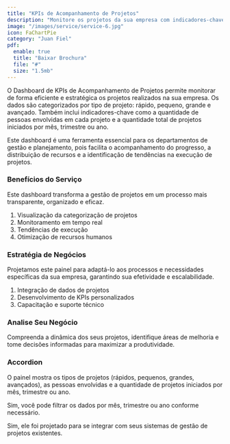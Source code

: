 ```yaml
---
title: "KPIs de Acompanhamento de Projetos"
description: "Monitore os projetos da sua empresa com indicadores-chave de desempenho personalizados."
image: "/images/service/service-6.jpg"
icon: FaChartPie
category: "Juan Fiel"
pdf:
  enable: true
  title: "Baixar Brochura"
  file: "#"
  size: "1.5mb"
---
```


O Dashboard de KPIs de Acompanhamento de Projetos permite monitorar de forma eficiente e estratégica os projetos realizados na sua empresa. Os dados são categorizados por tipo de projeto: rápido, pequeno, grande e avançado. Também inclui indicadores-chave como a quantidade de pessoas envolvidas em cada projeto e a quantidade total de projetos iniciados por mês, trimestre ou ano.

Este dashboard é uma ferramenta essencial para os departamentos de gestão e planejamento, pois facilita o acompanhamento do progresso, a distribuição de recursos e a identificação de tendências na execução de projetos.

### Benefícios do Serviço  

Este dashboard transforma a gestão de projetos em um processo mais transparente, organizado e eficaz.

1. Visualização da categorização de projetos
2. Monitoramento em tempo real
3. Tendências de execução
4. Otimização de recursos humanos

### Estratégia de Negócios  

Projetamos este painel para adaptá-lo aos processos e necessidades específicas da sua empresa, garantindo sua efetividade e escalabilidade.

1. Integração de dados de projetos
2. Desenvolvimento de KPIs personalizados
3. Capacitação e suporte técnico

### Analise Seu Negócio  

Compreenda a dinâmica dos seus projetos, identifique áreas de melhoria e tome decisões informadas para maximizar a produtividade.

### Accordion  

<Accordion client:load title="Quais dados este painel pode mostrar?">  

O painel mostra os tipos de projetos (rápidos, pequenos, grandes, avançados), as pessoas envolvidas e a quantidade de projetos iniciados por mês, trimestre ou ano.

</Accordion>  

<Accordion client:load title="É possível filtrar por períodos específicos?">  

Sim, você pode filtrar os dados por mês, trimestre ou ano conforme necessário.

</Accordion>  

<Accordion client:load title="É compatível com meus sistemas atuais?">  

Sim, ele foi projetado para se integrar com seus sistemas de gestão de projetos existentes.

</Accordion>
